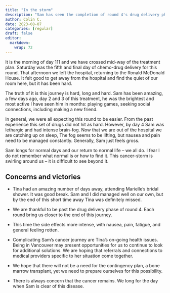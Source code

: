 ```yaml
---
title: "In the storm"
description: "Sam has seen the completion of round 4's drug delivery phase.  We have made it past the mid-way point of this treatment but this cancer-storm rages around us."
author: Colin C.
date: 2023-08-07
categories: [regular]
draft: false
editor: 
  markdown: 
    wrap: 72
---
```


It is the morning of day 111 and we have crossed mid-way of the treatment plan. Saturday was the fifth and final day of chemo-drug delivery for this round.  That afternoon we left the hospital, returning to the Ronald McDonald House. It felt good to get away from the hospital and find the quiet of our room here, but it has been hard. 

The truth of it is this journey is hard, long and hard.  Sam has been amazing, a few days ago, day 2 and 3 of this treatment, he was the brightest and most active I have seen him in months:  playing games, seeking social connections, including making a new friend.  

In general, we were all expecting this round to be easier.  From the past experience this set of drugs did not hit as hard.  However, by day 4 Sam was lethargic and had intense brain-fog.  Now that we are out of the hospital we are catching up on sleep, The fog seems to be lifting, but nausea and pain need to be managed constantly. Generally, Sam just feels gross.

Sam longs for normal days and our return to normal life -- we all do.  I fear I do not remember what normal is or how to find it. This cancer-storm is swirling around us -- it is difficult to see beyond it.  


## Concerns and victories


-   Tina had an amazing number of days away, attending Marielle's bridal shower. It was good break.  Sam and I did managed well on our own, but by the end of this short time away Tina was definitely missed. 

-   We are thankful to be past the drug delivery phase of round 4.  Each round bring us closer to the end of this journey.  

-   This time the side effects more intense, with nausea, pain, fatigue, and general feeling rotten.

-   Complicating Sam’s cancer journey are Tina’s on-going health issues.  Being in Vancouver may present opportunities for us to continue to look for additional solutions.  We are hoping that referrals and connections to medical providers specific to her situation come together. 

-   We hope that there will not be a need for the contingency plan, a bone marrow transplant, yet we
    need to prepare ourselves for this possibility.

-   There is always concern that the cancer remains. We long for the day
    when Sam is clear of this disease.

